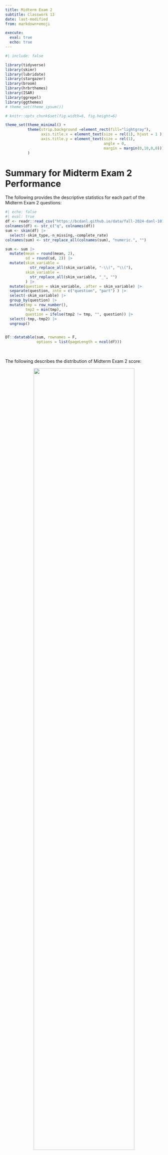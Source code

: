 ```yaml
---
title: Midterm Exam 2
subtitle: Classwork 13
date: last-modified
from: markdown+emoji

execute: 
  eval: true
  echo: true
---
```

```r
#| include: false

library(tidyverse)
library(skimr)
library(lubridate)
library(stargazer)
library(broom)
library(hrbrthemes)
library(ISAR)
library(ggrepel)
library(ggthemes)
# theme_set(theme_ipsum())

# knitr::opts_chunk$set(fig.width=6, fig.height=6)  

theme_set(theme_minimal() +
          theme(strip.background =element_rect(fill="lightgray"),
                axis.title.x = element_text(size = rel(1), hjust = 1 ),
                axis.title.y = element_text(size = rel(1), 
                                            angle = 0,
                                            margin = margin(0,10,0,0)))
          )

```


# Summary for Midterm Exam 2 Performance

The following provides the descriptive statistics for each part of the Midterm Exam 2 questions:

```r
#| echo: false
#| eval: true
df <- readr::read_csv("https://bcdanl.github.io/data/fall-2024-danl-101-04-midterm-2-stat.csv")
colnames(df) <- str_c("q", colnames(df))
sum <- skim(df) |> 
  select(-skim_type,-n_missing,-complete_rate)
colnames(sum) <- str_replace_all(colnames(sum), "numeric.", "")

sum <- sum |> 
  mutate(mean = round(mean, 2),
         sd = round(sd, 2)) |> 
  mutate(skim_variable = 
           str_replace_all(skim_variable, "-\\(", "\\("),
         skim_variable = 
           str_replace_all(skim_variable, "_", "")
         ) |> 
  mutate(question = skim_variable, .after = skim_variable) |> 
  separate(question, into = c("question", "part") ) |> 
  select(-skim_variable) |> 
  group_by(question) |> 
  mutate(tmp = row_number(),
         tmp2 = min(tmp),
         question = ifelse(tmp2 != tmp, "", question)) |> 
  select(-tmp,-tmp2) |> 
  ungroup()
  

DT::datatable(sum, rownames = F,
              options = list(pageLength = ncol(df)))
```

<br>

The following describes the distribution of Midterm Exam 2 score:


<div style="text-align: center; width: 100%; margin: auto;">
  <img src="https://bcdanl.github.io/lec_figs/dist-danl-101-04-fall-2024-midterm-2.png" style="width: 80%; margin-bottom: -20px;">
  <p style="font-weight: bold;"></p>
</div>


<br>


# Section 1. Multiple Choice, Short Answer, and Various Questions

## Question 1
The quote “I would have written a shorter letter, but I did not have the time” by Blaise Pascal emphasizes the challenge of being:

a. Detailed
b. Accurate
c. Concise
d. Creative

**Answer:**

c. Concise

**Explanation:**

Blaise Pascal’s quote underscores the difficulty of expressing ideas succinctly. Being concise often requires more thought and effort to distill complex ideas into clear, brief statements.


## Question 2
When the distribution of a variable has a single peak and is negatively skewed (i.e., having a long left tail), which of the following is correct?

a. Median < Mode < Mean
b. Mean < Median < Mode
c. Mode < Mean < Median
d. Median = Mean = Mode

**Answer:**

b. Mean < Median < Mode

**Explanation:**

In a negatively skewed distribution, the long tail is on the left side. The mean is pulled in the direction of the skew (left), so the mean is less than the median, which is less than the mode.

<div style="text-align: center; width: 100%; margin: auto;">
  <img src="https://bcdanl.github.io/lec_figs/skewness.jpg" style="width: 80%; margin-bottom: -20px;">
  <p style="font-weight: bold;"></p>
</div>


## Question 3
What is NOT an essential component in `ggplot()` data visualization?

a. Data frames
b. Geometric objects
c. Facets
d. Aesthetic attributes

**Answer:**

c. Facets

**Explanation:**

While facets are useful for creating multiple plots based on a factor, they are not essential components of a `ggplot()`. The essential components are data frames, geometric objects, and aesthetic attributes.

## Question 4
____(1)____ does not necessarily imply ____(2)____

a. `(1)` Correlation; `(2)` causation
b. `(1)` Causation; `(2)` correlation
c. `(1)` Correlation; `(2)` correlation
d. `(1)` Causation; `(2)` causation

**Answer:**

a. `(1)` Correlation; `(2)` causation

**Explanation:**

The phrase “correlation does not necessarily imply causation” means that just because two variables are correlated, it doesn’t mean one causes the other.

## Question 5
In the context of the lecture, which of the following correctly interprets a change in log-transformed GDP per capita and its meaning for GDP per capita?

a. A one-unit increase in log(GDP per capita) means to a 1% increase in GDP per capita.
b. A one-unit increase in log(GDP per capita) means to a 100% increase in GDP per capita.
c. A one-unit increase in GDP per capita means an 8.4% increase in GDP per capita.
d. A one-unit increase in GDP per capita means a 0.084% increase in GDP per capita.

**Answer:**

b. A one-unit increase in log(GDP per capita) means a 100% increase in GDP per capita.

**Explanation:**

Since the logarithm (usually natural log) of GDP per capita is being used, an increase of 1 unit in the log scale corresponds to a 100% (or doubling) increase in the original GDP per capita scale.


## Questions 6-12
For **Questions 6-12**, consider the following R packages and the data.frame, `nwsl_player_stats`, containing individual player statistics for the National Women's Soccer League (NWSL) in the 2022 season:

```r
#| message: false
#| warning: false
library(tidyverse)
library(skimr)
nwsl_player_stats <- read_csv("https://bcdanl.github.io/data/nwsl_player_stats.csv")
```

The first 5 observations in the `nwsl_player_stats` data frame are displayed below:
```r
#| echo: false
#| eval: true

rmarkdown::paged_table(nwsl_player_stats)

```

- The `nwsl_player_stats` data frame is with 314 observations and 13 variables.



### Description of Variables in `nwsl_player_stats`:
  
- `player`:
Player name

- `nation`:
Player home country

- `pos`:
Player position (e.g., GK, FW, MF, etc.)

- `squad`:
Player team

- `age`:
Age of player

- `mp`:
Matches played

- `starts`:
Number of matches in which player started the game

- `min`:
Total minutes played in the season

- `xGp90`: Expected goals per ninety minutes
  - `xG` is simply the probability of scoring a goal from a given spot on the field when a shot is taken.

- `xAp90`: Expected assists per ninety minutes
  - `xA` is simply the probability of assisting a goal by delivering a pass that creates a scoring opportunity. 

- `xGxAp90`: Expected goals plus assists per ninety minutes

- `npxGp90`:
Expected goals minus penalty goals per ninety minutes

- `npxGxAp90`:
Expected goals plus assists minus penalty goals per ninety minutes

A player who is consistently achieving a high number of `xG` (or `xA`) will be one who is getting into a good position consistently on the field. Coaches and scouts can use this to evaluate whether a player is exceedingly (un)lucky over a given number of games, and this will help in evaluating that player’s offensive skills beyond simple counts.

<br>

The followings are the summary of the `nwsl_player_stats` data.frame, including **descriptive statistics** for each variable.
```r
#| echo: false
skim(nwsl_player_stats) |> select(-numeric.hist,-character.whitespace, -complete_rate)
```


### Question 6

Write a code to produce the above summary for the `nwsl_player_stats` data.frame, including descriptive statistics for each variable.

**Answer:** `skim(nwsl_player_stats)`


**Explanation:**

The `skim()` function from the skimr package provides a comprehensive summary of a data frame, including descriptive statistics for each variable.


### Question 7
What code would you use to count the number of players in each team?

a. `nwsl_player_stats |> count(player)`
b. `nwsl_player_stats |> count(nation)`
c. `nwsl_player_stats |> count(pos)`
d. `nwsl_player_stats |> count(squad)`

**Answer:**

d. `nwsl_player_stats |> count(squad)`

**Explanation:**

To count the number of players in each team, you need to count the occurrences of each team in the `squad` variable.


### Question 8
What is the median value of `starts`? Find this value from the summary of the `nwsl_player_stats` data frame.

**Answer:** 9.00

**Explanation:**

From the summary provided by `skim(nwsl_player_stats)`, the median value for `starts` is 9.00. This means that half of the players started in 9 or fewer matches.

### Question 9
- We are interested in players who score or assist on a goal. 
- To achieve this, we create a new data.frame, a new data.frame, `nwsl_nonGK_stats`, which includes only players who are NOT a goal keeper from the `nwsl_player_stats` data frame. 

```r
#| eval: true
#| echo: false
nwsl_nonGK_stats <- nwsl_player_stats |> 
  filter(pos != "GK")
```


```r
#| eval: false
nwsl_nonGK_stats <- nwsl_player_stats |> 
  filter(___BLANK___)
```


- The `pos` value is **"GK"** for a goal keeper. Which condition correctly fills in the BLANK to complete the code above?

a. `!is.na(pos)`
b. `is.na(pos)`
c. `pos != "GK"`
d. `pos == "GK"`
e. Both a and c
f. Both b and d

**Answer:**

c. `pos != "GK"`

**Explanation:**

To filter out goalkeepers, we select observations where the position (`pos`) is not equal to **"GK"**.


### Question 10
- Additionally, we are interested in non-goalkeeper players who played matches consistently throughout the season.
- To achieve this, we create a new data.frame, `nwsl_nonGK_stats_filtered`, which includes only non GK players who played in at least **10 matches** (`mp`) and started in at least **7** matches (`starts`) .


```r
#| eval: true
#| echo: false
nwsl_nonGK_stats_filtered <- nwsl_nonGK_stats |> 
  filter(mp >= 10, starts >= 7)
```


```r
#| eval: false
nwsl_nonGK_stats_filtered <- nwsl_nonGK_stats |> 
  filter(___BLANK___)
```


- Which condition correctly fills in the BLANK to complete the code above?

a. `mp > 10 | starts > 7`
b. `mp >= 10 | starts >= 7`
c. `mp > 10 & starts > 7`
d. `mp >= 10 & starts >= 7`


**Answer:**

d. `mp >= 10 & starts >= 7`

**Explanation:**

We want players who meet both conditions: played in at least 10 matches (`mp >= 10`) and started in at least 7 matches (`starts >= 7`). The logical operator & ensures both conditions are met.



### Question 11
How would you describe the relationship between `age` and `xGp90` (expected goals per ninety minutes) using the `nwsl_nonGK_stats_filtered` data.frame?

- To identify **outlier players**, such as **star players** and **young players**, some player names are added to such points in the plot.
- Note that it is NOT required to provide the code for adding these texts to the plot.

Complete the code by filling in the blanks (1)-(4).

```r
#| eval: false
ggplot(data = ___(1)___,
       mapping = aes(x = ___(2)___, 
                     y = ___(3)___)) +
  geom_point(alpha = 0.5) +
  ___(4)___()
```


```r
#| eval: true
#| echo: false
#| message: false
#| warning: false

p <- ggplot(data = nwsl_nonGK_stats_filtered |> 
              mutate(new_player = ifelse((age < 20 & xGp90 > 0) | xGp90 > 0.6,
                                         player, "")),
            aes(x = age, y = xGp90, label = new_player))

p + geom_point(alpha = .5) +
  geom_smooth(data = nwsl_nonGK_stats_filtered |> 
                mutate(new_player = ifelse((age < 20 & xGp90 > 0) | xGp90 > 0.6,
                                           player, "")) |> 
                filter(age >= 20)) +
  geom_text_repel(box.padding = .75, hjust = .25) +
  theme_bw()
```

#### Blank (1)
a. `nwsl_nonGK_stats_filtered`
b. `nwsl_nonGK_stats`
c. `nwsl_player_stats`

**Answer:**

a. `nwsl_nonGK_stats_filtered`

#### Blank (2)
a. `age`
b. `xGxAp90`
c. `xGp90`
d. `xAp90`

**Answer:**

a. `age`

#### Blank (3)
a. `age`
b. `xGxAp90`
c. `xGp90`
d. `xAp90`

**Answer:**

c. `xGp90`

#### Blank (4)
a. `geom_fit`
b. `geom_scatterplot`
c. `geom_smooth`
d. `geom_histogram`

**Answer:**

c. `geom_smooth`

#### Young Players
Who are the young players under the `age` of 20 in the given plot?

**Answer:** Olivia Moultrie and Trinity Rodman


#### Star Players
Who are the star players whose `xGp90` is greater than 0.6 in the given plot?

**Answer:** Sophia Smith and Alex Morgan


#### Relationship
Describe the *overall* relationship between `age` and `xGp90` (expected goal per ninety minutes).

**Answer**: Overall, `xGp90` decreases as `age` increases up to 24, after which it remains relatively constant.



### Question 12
How would you describe how the distribution of `xAp90` (expected assist per ninety minutes) varies by teams (`squad`) using the `nwsl_nonGK_stats_filtered` data.frame?

- Note that the `squad` categories are sorted by the median of `xAp90` in the plot.

Complete the code by filling in the blanks.

```r
#| eval: false
ggplot(data = ___(1)___,
       mapping = aes(___(2)___, 
                     y = ___(3)___)) +
  ___(4)___() +
  labs(y = "NWSL Teams")
```


```r
#| eval: true
#| echo: false
#| message: false
#| warning: false

ggplot(data = nwsl_nonGK_stats_filtered,
       mapping = aes(x = xAp90, 
                     y = fct_reorder(squad, xAp90))
       ) +
  geom_boxplot() +
  labs(y = "NWSL Teams") +
  theme_bw()
```

#### Blank (1)
a. `nwsl_nonGK_stats_filtered`
b. `nwsl_nonGK_stats`
c. `nwsl_player_stats`

**Answer:**

a. `nwsl_nonGK_stats_filtered`

#### Blank (2)
a. `x = squad`
b. `y = squad`
c. `x = xGxAp90`
d. `y = xGxAp90`
e. `x = xGp90`
f. `y = xGp90`
g. `x = xAp90`
h. `y = xAp90`

**Answer:**

g. `x = xAp90`


#### Blank (3)
a. `fct_reorder(squad, xAp90)`
b. `fct_reorder(xAp90, squad)`
c. `fct_reorder(squad, xGp90)`
d. `fct_reorder(xGp90, squad)`
e. `fct_reorder(squad, xGxAp90)`
f. `fct_reorder(xGxAp90, squad)`

**Answer:**

a. `fct_reorder(squad, xAp90)`

#### Blank (4)
a. `geom_bar`
b. `geom_box`
c. `geom_boxplot`
d. `geom_histogram`

**Answer:**

c. `geom_boxplot`

## Question 13

![](https://bcdanl.github.io/lec_figs/chess-standardboard.png){width=50%}
![](https://bcdanl.github.io/lec_figs/chess-titled-tuesday.jpg){width=50%}
```r
#| echo: false
#| eval: true

# knitr::include_graphics("https://bcdanl.github.io/lec_figs/chess-standardboard.png")
# knitr::include_graphics("https://bcdanl.github.io/lec_figs/chess-titled-tuesday.png")

```


For Question 13, you will use the following R packages and a data frame named `chess_top4`, which contains information about chess games played by four of the world’s top online chess players during a special event called “Titled Tuesday” on chess.com. These games were played in a format where each player has 3 minutes to make all their moves, with 1 second added to their clock after each move. The data includes games from October 2022 to October 2024 played only among the following four players:

1. **Magnus Carlsen**
2. **Hikaru Nakamura**
3. **Alireza Firouzja**
4. **Daniel Naroditsky**

**Note:** Titled Tuesday is a weekly event held every Tuesday on chess.com, where titled chess players (such as Grandmasters and International Masters) compete in online tournaments.



```r
#| message: false
#| warning: false
library(tidyverse)
library(skimr)
chess_top4 <- read_csv("https://bcdanl.github.io/data/chess_titled_tuesday.csv")
```



The first 15 observations in the `chess_top4` data frame are displayed below:
```r
#| echo: false
#| eval: true

knitr::kable(chess_top4 |> slice(1:15) )

```

- The `chess_top4` data.frame contains 70 observations and 4 variables, representing 70 unique chess games.

### Description of Variables in `chess_top4`:
  
- `Date`: The date when the game was played.

- `White`: The name of the player who played with the white pieces.

- `Black`: The name of the player who played with the black pieces.

- `Result`: The outcome of the game, which can be one of the following:
  - "White Wins" (the player with the white pieces won the game)
  - "Black Wins" (the player with the black pieces won the game)
  - "Draw" (the game ended in a tie)

Question 13 is about a ggplot code to visualize how the distribution of `Result` varies among these top 4 chess players.



#### Part 1
Complete the code by filling in the blanks to replicate the given plot.

- The White player is displayed on the vertical axis.
- The Black player is labeled at the top of each panel.
```r
#| eval: false
ggplot(data = chess_top4,
       mapping = aes(___(1)___,
                     fill = ___(2)___)) +
  geom_bar(___(3)___) +
  facet_wrap(___(4)___, ncol = 1) +
  labs(x = "Proportion")
```

```r
#| eval: true
#| echo: false
#| message: false
#| warning: false
#| fig-height: 8.5
#| fig-width: 10

ggplot(data = chess_top4,
       aes(y = White,
           fill = Result)) +
  geom_bar(position = "fill") +
  scale_fill_colorblind() +
  facet_wrap(~Black,
             ncol = 1) +
  # scale_x_percent() +
  labs(x = "Proportion") +
  theme_bw() +
  theme(plot.title = element_text(hjust = 0,
                                  face = "bold"),
        legend.position = "right",
        ) +
  guides(fill = guide_legend(reverse = TRUE)) 
```


##### Blank (1)
a. `x = White`
b. `y = White`
c. `x = Black`
d. `y = Black`
e. `x = Proportion`
f. `y = Proportion`

**Answer:**

b. `y = White`

##### Blank (2)
a. `chess_top4`
b. `White`
c. `Black`
d. `Result`
e. `count`

**Answer:**

d. `Result`

##### Blank (3)
a. `position = "stack"`
b. `position = "fill"`
c. `position = "dodge"`
d. Leaving (3) empty
e. Both a and d
f. Both b and d
g. Both c and d

**Answer:**

b. `position = "fill"`

##### Blank (4)
a. `White`
b. `~White`
c. `Black`
d. `~Black`
e. `Player`
f. `~Player`
g. both a and b
h. both c and d
i. both e and f
j. both b and f
k. both d and f

**Answer:**

d. `~Black`


#### Part 2
Complete the code by filling in the blanks to replicate the given plot.

- The White player is displayed on the vertical axis.
- The Black player is labeled at the top of each panel.

```r
#| eval: false
ggplot(data = chess_top4,
       mapping = aes(___(1)___,
                     fill = ___(2)___)) +
  geom_bar(___(3)___) +
  facet_wrap(___(4)___, ncol = 1)
```

```r
#| eval: true
#| echo: false
#| message: false
#| warning: false
#| fig-height: 8.5
#| fig-width: 10

ggplot(data = chess_top4,
       aes(y = White,
           fill = Result)) +
  geom_bar(position = "stack") +
  scale_fill_colorblind() +
  facet_wrap(~Black,
             ncol = 1) +
  theme_bw() +
  theme(plot.title = element_text(hjust = 0,
                                  face = "bold"),
        legend.position = "right",
        ) +
  guides(fill = guide_legend(reverse = TRUE)) 
```


##### Blank (1)
a. `x = White`
b. `y = White`
c. `x = Black`
d. `y = Black`
e. `x = count`
f. `y = count`

**Answer:**

b. `y = White`

##### Blank (2)
a. `chess_top4`
b. `White`
c. `Black`
d. `Result`
e. `count`

**Answer:**

d. `Result`

##### Blank (3)
a. `position = "stack"`
b. `position = "fill"`
c. `position = "dodge"`
d. Leaving (3) empty
e. Both a and d
f. Both b and d
g. Both c and d

**Answer:**

e. Both a and d

**Explanation:**

Since `position = "stack"` is the default for `geom_bar()`, leaving it empty achieves the same effect. So both options are correct.

##### Blank (4)
a. `White`
b. `~White`
c. `Black`
d. `~Black`
e. `Player`
f. `~Player`
g. both a and b
h. both c and d
i. both e and f
j. both b and f
k. both d and f

**Answer:**

d. `~Black`

#### Part 3
Complete the code by filling in the blanks to replicate the given plot.

- The White player is displayed on the vertical axis.
- The Black player is labeled at the top of each panel.

```r
#| eval: false
ggplot(data = chess_top4,
       mapping = aes(___(1)___,
                     fill = ___(2)___)) +
  geom_bar(___(3)___) +
  facet_wrap(___(4)___, ncol = 1)
```

```r
#| eval: true
#| echo: false
#| message: false
#| warning: false
#| fig-height: 8.5
#| fig-width: 10

ggplot(data = chess_top4,
       aes(y = White,
           fill = Result)) +
  geom_bar(position = position_dodge(preserve = "single")) +
  scale_fill_colorblind() +
  facet_wrap(~Black,
             ncol = 1) +
  theme_bw() +
  theme(plot.title = element_text(hjust = 0,
                                  face = "bold"),
        legend.position = "right",
        ) +
  guides(fill = guide_legend(reverse = TRUE))
```



##### Blank (1)
a. `x = White`
b. `y = White`
c. `x = Black`
d. `y = Black`
e. `x = count`
f. `y = count`

**Answer:**

b. `y = White`

##### Blank (2)
a. `chess_top4`
b. `White`
c. `Black`
d. `Result`
e. `count`

**Answer:**

d. `Result`

##### Blank (3)
a. `position = "stack"`
b. `position = "fill"`
c. `position = "dodge"`
d. Leaving (3) empty
e. Both a and d
f. Both b and d
g. Both c and d

**Answer:**

c. `position = "dodge"`

**Explanation:**

To create a clustered bar chart, we specify `position = "dodge"` in `geom_bar()`.

##### Blank (4)
a. `White`
b. `~White`
c. `Black`
d. `~Black`
e. `Player`
f. `~Player`
g. both a and b
h. both c and d
i. both e and f
j. both b and f
k. both d and f

**Answer:**

d. `~Black`

#### Part 4 - Magnus Carlsen vs. Hikaru Nakamura in the Titled Tuesday
Who had more wins in the games where Magnus Carlsen played with the white pieces and Hikaru Nakamura played with the black pieces in the Titled Tuesday?

**Answer:** Magnus Carlsen

Who had more wins in the games where Hikaru Nakamura played with the white pieces and Magnus Carlsen played with the black pieces in the Titled Tuesday?

**Answer:** Hikaru Nakamura


Who won more games in the encounters between Magnus Carlsen and Hikaru Nakamura in the Titled Tuesday?

**Answer:** They had an equal number of wins.




# Section 2. Filling-in-the-Blanks


## Question 14
When collecting data in real life, measured values often differ. In this context, we can observe **variation** easily; for example, if we measure any numeric variable (e.g., friends’ heights) twice, we are likely to get two different values.


## Question 15
The **mode** of a variable is the value that appears most frequently within the set of that variable’s values.


## Question 16
The `gg` in `ggplot` stands for **Grammar of Graphics**.


## Question 17
Using **regression**---a machine learning method---the `geom_smooth()` visualizes the **predicted** value of the `y` variable for a given value of the `x` variable. The grey ribbon around the curve illustrates the **uncertainty** surrounding the estimated curve.


## Question 18
When making a scatterplot, it is a common practice to place the **input** variable along the x-axis and the **output** variable along the y-axis.



## Question 19
In ggplot, we can set `alpha` between **0** (full transparency) and **1** (no transparency) manually to adjust a geometric object's transparency level.




# Section 3. Short Essay

<!-- ## Question 20 -->
<!-- How can data analytics courses be useful for career after graduation? -->

<!-- **Answer**: -->
<!--  -->


## Question 20
What are the advantage and disadvantage of using the `scales` option in **ggplot2** when creating faceted plots?

**Answer**:

- Advantages:
  -	**Customized Scales per Facet**: Using `scales = "free"` (or `"free_x"`, `"free_y"`) allows each facet to have its own axis scales. This can make patterns within each facet more visible, especially when the data ranges vary significantly between facets.

- Disadvantages:
  -	**Difficulty in Comparison**: When scales are free, comparing values across facets becomes challenging because the axes are not standardized. Viewers might misinterpret the data, thinking that similar bar heights represent similar values, even if the scales differ.






## Question 21
How does data storytelling bridge the gap between data and insights? 

**Answer**:

**Data Storytelling**: Bridge the gap between **data** and **insights** by incorporating **descriptive statistics**, **visualization**, and **narration** within the appropriate **audience context** to effectively present your findings and drive data-informed decisions.



## Question 22
What two main factors should a storyteller consider about the context before creating a data visualization or communication?

**Answer**:

1.	**Audience**: Understanding who the audience is, their level of expertise, interests, and what they care about, to tailor the message accordingly.
2.	**Purpose**: Clarifying the goal of the communication—whether to inform, persuade, or explore—and what action or understanding is desired from the audience.



<!-- ## Question  -->
<!-- Power BI and Tableau offer user-friendly drag-and-drop interfaces, making them accessible to users with little to no coding experience. Provide at least two distinct reasons why it is still valuable to practice creating data visualization using R's ggplot. -->

<!-- **Answer**: -->
<!--  -->





<!-- ## Question 22 -->
<!-- Provide two main reasons why the log transformation of a variable can be useful. -->

<!-- **Answer**: -->
<!--  -->





## Question 23
Provide at least three techniques to make data visualization more colorblind-friendly.

**Answer**:

1.	**Use Colorblind-Friendly Palettes**: Utilize colorblind-safe palettes (e.g., `scale_color_tableau()`, `scale_color_colorblind()`), which are designed to be distinguishable by colorblind individuals.
2.	**Incorporate Textures and Patterns**: Use different shapes or line types in addition to colors to differentiate data points.
3.	**Have Additional Visual Cue**: Ensure that color is not the only means of conveying information; include labels, annotations, or legends that clarify the data.







## Question 24
List at least three distinct pieces of advice shared by the invited guests for students seeking jobs in the data analytics industry.

**Answer**:

1.	Leverage Available Opportunities:
	-	Build resumes through tutoring, research, and extracurricular activities while in college.
2.	Gain Relevant Experience:
	-	Secure internships and engage in projects to stand out in a competitive job market.
3.	Work on Personal Projects:
	-	Develop one or two significant projects to showcase during interviews.
4.	Master Essential Tools:
	-	Focus on Python, R, and SQL for data-related roles.
5.	Combine Skills with Passion:
	-	Align data analytics skills with industries of personal interest for a fulfilling career.
6.	Understand Business Fundamentals:
	-	Learn basic finance and accounting to connect analytics with business needs.
7.	Develop Soft Skills:
	-	Enhance interpersonal and communication skills to collaborate with non-technical stakeholders effectively.
8.	Stay Current and Adaptable:
	-	Embrace learning new tools and technologies to remain relevant in the field.
9.	Network Strategically:
	-	Build relationships with professionals to gain insights and collaboration opportunities.
10.	Explore Various Projects:
	-	Experiment with diverse projects to gain confidence and transition smoothly from academia to industry.

